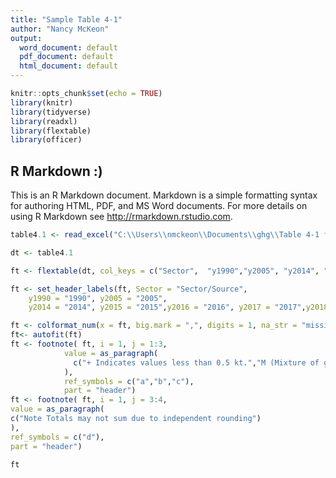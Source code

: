 ```yaml
---
title: "Sample Table 4-1"
author: "Nancy McKeon"
output:
  word_document: default
  pdf_document: default
  html_document: default
---
```


```r
knitr::opts_chunk$set(echo = TRUE)
library(knitr)
library(tidyverse)
library(readxl)
library(flextable)
library(officer)
```

## R Markdown :)

This is an R Markdown document. Markdown is a simple formatting syntax for authoring HTML, PDF, and MS Word documents. For more details on using R Markdown see <http://rmarkdown.rstudio.com>.
```r


table4.1 <- read_excel("C:\\Users\\nmckeon\\Documents\\ghg\\Table 4-1 for PY2020_nrm.xlsx")

dt <- table4.1

ft <- flextable(dt, col_keys = c("Sector",  "y1990","y2005", "y2014", "y2015", "y2016","y2017", "y2018") )

ft <- set_header_labels(ft, Sector = "Sector/Source",
    y1990 = "1990", y2005 = "2005",
    y2014 = "2014", y2015 = "2015",y2016 = "2016", y2017 = "2017",y2018 = "2018" )

ft <- colformat_num(x = ft, big.mark = ",", digits = 1, na_str = "missing")
ft<- autofit(ft)
ft <- footnote( ft, i = 1, j = 1:3,
            value = as_paragraph(
              c("+ Indicates values less than 0.5 kt.","M (Mixture of gases)","a Small amounts of PFC emissions also result from this source")
            ),
            ref_symbols = c("a","b","c"),
            part = "header")
ft <- footnote( ft, i = 1, j = 3:4,
value = as_paragraph(
c("Note Totals may not sum due to independent rounding")
),
ref_symbols = c("d"),
part = "header")

ft


```
